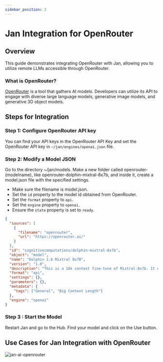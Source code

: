 ```yaml
---
sidebar_position: 2
---
```



# Jan Integration for OpenRouter

## Overview

This guide demonstrates integrating OpenRouter with Jan, allowing you to utilize remote LLMs accessible through OpenRouter.

### What is **OpenRouter**?

[OpenRouter](https://openrouter.ai/docs#quick-start) is a tool that gathers AI models. Developers can utilize its API to engage with diverse large language models, generative image models, and generative 3D object models.

## Steps for Integration

### Step 1: Configure OpenRouter API key

You can find your API keys in the OpenRouter API Key and set the OpenRouter API key in `~/jan/engines/openai.json` file.

### Step 2: Modify a Model JSON

Go to the directory ~/jan/models. Make a new folder called openrouter-(modelname), like openrouter-dolphin-mixtral-8x7b, and inside it, create a model.json file with the specified settings.

 - Make sure the filename is model.json.
 - Set the `id` property to the model id obtained from OpenRouter.
 - Set the `format` property to `api`.
 - Set the `engine` property to `openai`.
 - Ensure the `state` property is set to `ready`.

```json title="~/jan/models/openrouter-dolphin-mixtral-8x7b/model.json"
{
  "sources": [
    {
      "filename": "openrouter",
      "url": "https://openrouter.ai/"
    }
  ],
  "id": "cognitivecomputations/dolphin-mixtral-8x7b",
  "object": "model",
  "name": "Dolphin 2.6 Mixtral 8x7B",
  "version": "1.0",
  "description": "This is a 16k context fine-tune of Mixtral-8x7b. It excels in coding tasks due to extensive training with coding data and is known for its obedience, although it lacks DPO tuning. The model is uncensored and is stripped of alignment and bias. It requires an external alignment layer for ethical use. Users are cautioned to use this highly compliant model responsibly, as detailed in a blog post about uncensored models at erichartford.com/uncensored-models.",
  "format": "api",
  "settings": {},
  "parameters": {},
  "metadata": {
    "tags": ["General", "Big Context Length"]
  },
  "engine": "openai"
}
```
 
### Step 3 : Start the Model

Restart Jan and go to the Hub. Find your model and click on the Use button.

## Use Cases for Jan Integration with OpenRouter

<div class="text--center"> 
    <img src={openrouterGIF} width={600} alt="jan-ai-openrouter" />
</div>